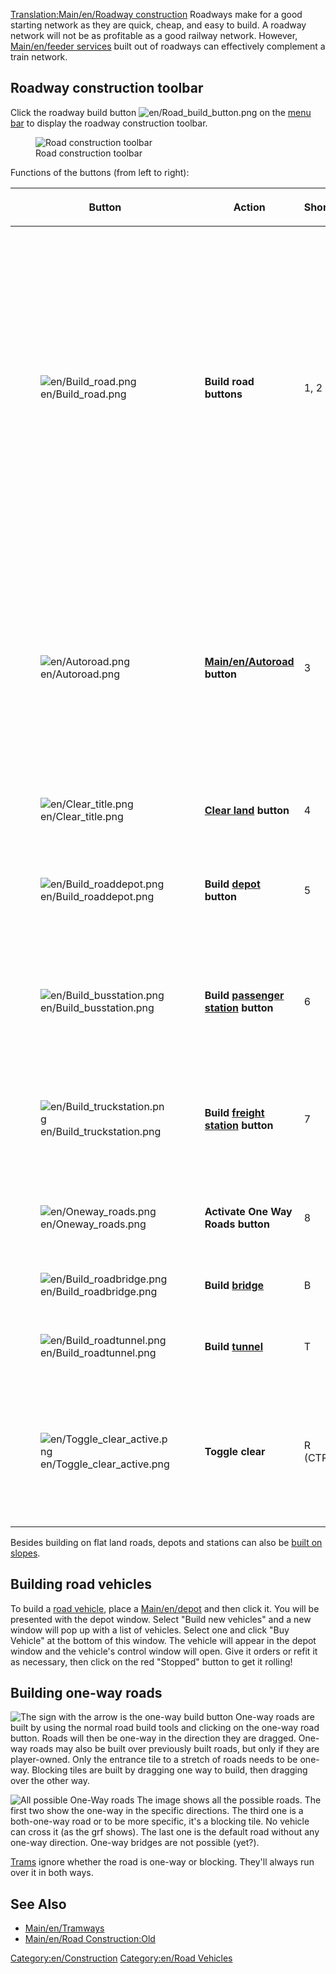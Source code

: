 [[Translation:Main/en/Roadway construction]]{{en/-}}{{en/Table of contents}}
Roadways make for a good starting network as they are quick, cheap, and easy to build.  A roadway network will not be as profitable as a good railway network.  However, [[Main/en/feeder service]]s built out of roadways can effectively complement a train network.

==Roadway construction toolbar==
Click the roadway build button [[File:en/Road build button.png]] on the [[Main/en/Game interface#The Menu bar|menu bar]] to display the roadway construction toolbar.

[[File:en/Road constructionnew.png|none|frame|Road construction toolbar]]

Functions of the buttons (from left to right):
{| {{en/Wikitable}}
|- style="background:#efefef"
!width='46'|Button
!width='150'|Action
!Shortcut
!Description
|-
|[[File:en/Build road.png]]
|'''Build road buttons'''||1, 2||Builds a road in the selected direction; you can click and drag. Note that this works with half-tile precision. If you e.g. click in the right half of a tile and then drag to the right the road will start with a half tile. The same applies for the end tile.
|-
|[[File:en/Autoroad.png]]||'''[[Main/en/Autoroad]] button'''||3||A very efficient tool to build roads sections in any direction (while might be difficult to use at first). If used with Ctrl key pressed, easily removes sections.
|-
|[[File:en/Clear title.png]]||'''[[Main/en/Landscaping|Clear land]] button'''||4||Clears tiles.
|-
|[[File:en/Build roaddepot.png]]||'''Build [[Main/en/Depots|depot]] button'''||5||Opens the depot window for you to orient and build a depot.
|-
|[[File:en/Build busstation.png]]||'''Build [[Main/en/Stations#Bus Stations|passenger station]] button'''||6||Opens the bus stop window for you to orient and build a bus stop.
|-
|[[File:en/Build truckstation.png]]||'''Build [[Main/en/Stations#Truck Stations|freight station]] button'''||7||Opens the truck station window for you to orient and build a truck stop.
|-
|[[File:en/Oneway roads.png]]||'''Activate One Way Roads button'''||8||Allows you to build a one-way roads.
|-
|[[File:en/Build roadbridge.png]]||'''Build [[Main/en/Bridges|bridge]]'''||B||Allows you to build a bridge.
|-
|[[File:en/Build roadtunnel.png]]||'''Build [[Main/en/Tunnels|tunnel]]'''||T||Allows you to build a tunnel.
|-
|[[File:en/Toggle clear active.png]]||'''Toggle clear'''||R (CTRL)||Select another tool and then this to remove that item. You can toggle the state by pressing Ctrl.
|}

Besides building on flat land roads, depots and stations can also be [[Main/en/Build on slopes|built on slopes]].

==Building road vehicles==
To build a [[Main/en/Road vehicles|road vehicle]], place a [[Main/en/depot]] and then click it. You will be presented with the depot window. Select "Build new vehicles" and a new window will pop up with a list of vehicles. Select one and click "Buy Vehicle" at the bottom of this window. The vehicle will appear in the depot window and the vehicle's control window will open. Give it orders or refit it as necessary, then click on the red "Stopped" button to get it rolling!

==Building one-way roads==
[[File:en/Oneway.png|right|frame|The sign with the arrow is the one-way build button]]
One-way roads are built by using the normal road build tools and clicking on the one-way road button. Roads will then be one-way in the direction they are dragged. One-way roads may also be built over previously built roads, but only if they are player-owned. Only the entrance tile to a stretch of roads needs to be one-way. Blocking tiles are built by dragging one way to build, then dragging over the other way.

[[File:en/Oneways.png|left|frame|All possible One-Way roads]]
The image shows all the possible roads. The first two show the one-way in the specific directions. The third one is a both-one-way road or to be more specific, it's a blocking tile. No vehicle can cross it (as the grf shows). The last one is the default road without any one-way direction. One-way bridges are not possible (yet?).

[[Main/en/Tramways|Trams]] ignore whether the road is one-way or blocking. They'll always run over it in both ways.

==See Also==
*[[Main/en/Tramways]]
*[[Main/en/Road Construction:Old]]

[[Category:en/Construction]]
[[Category:en/Road Vehicles]]